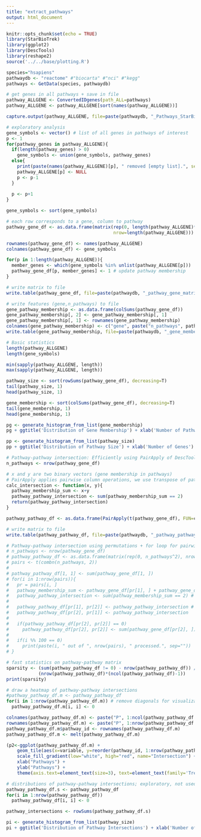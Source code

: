 ```yaml
---
title: "extract_pathways"
output: html_document
---
```


```r
knitr::opts_chunk$set(echo = TRUE)
library(StarBioTrek)
library(ggplot2)
library(DescTools)
library(reshape2)
source('../../base/plotting.R')
```

```r
species="hsapiens"
pathwaydb <- "reactome" #"biocarta" #"nci" #"kegg" 
pathways <- GetData(species, pathwaydb)

# get genes in all pathways + save in file
pathway_ALLGENE <- ConvertedIDgenes(path_ALL=pathways)
pathway_ALLGENE <- pathway_ALLGENE[sort(names(pathway_ALLGENE))]
```

```r
capture.output(pathway_ALLGENE, file=paste(pathwaydb, "_Pathways_StarBioTrek_", Sys.Date(), ".txt", sep=""))
```

```r
# exploratory analysis
gene_symbols <- vector() # list of all genes in pathways of interest
p <- 1
for(pathway_genes in pathway_ALLGENE){
  if(length(pathway_genes) > 0)
    gene_symbols <- union(gene_symbols, pathway_genes)
  else{
    print(paste(names(pathway_ALLGENE)[p], " removed [empty list].", sep=""))
    pathway_ALLGENE[p] <- NULL
    p <- p-1
  }
    
  p <- p+1
}

gene_symbols <- sort(gene_symbols)
```

```r
# each row corresponds to a gene, column to pathway
pathway_gene_df <- as.data.frame(matrix(rep(0, length(pathway_ALLGENE)*length(gene_symbols)), 
                                        nrow=length(pathway_ALLGENE)))

rownames(pathway_gene_df) <- names(pathway_ALLGENE)
colnames(pathway_gene_df) <- gene_symbols

for(p in 1:length(pathway_ALLGENE)){
  member_genes <- which(gene_symbols %in% unlist(pathway_ALLGENE[p]))
  pathway_gene_df[p, member_genes] <- 1 # update pathway membership
}

# write matrix to file
write.table(pathway_gene_df, file=paste(pathwaydb, "_pathway_gene_matrix_", Sys.Date(), ".txt", sep=""), row.names=T, col.names=T, quote=F)

# write features (gene,n_pathways) to file
gene_pathway_membership <- as.data.frame(colSums(pathway_gene_df))
gene_pathway_membership[, 2] <- gene_pathway_membership[, 1]
gene_pathway_membership[, 1] <- rownames(gene_pathway_membership)
colnames(gene_pathway_membership) <- c("gene", paste("n_pathways", pathwaydb, sep="_"))
write.table(gene_pathway_membership, file=paste(pathwaydb, "_gene_membership", ".txt", sep=""), row.names=F, col.names=T, quote=F, sep=",")
```

```r
# Basic statistics
length(pathway_ALLGENE)
length(gene_symbols)

min(sapply(pathway_ALLGENE, length))
max(sapply(pathway_ALLGENE, length))

pathway_size <- sort(rowSums(pathway_gene_df), decreasing=T)
tail(pathway_size, 1)
head(pathway_size, 1)

gene_membership <- sort(colSums(pathway_gene_df), decreasing=T)
tail(gene_membership, 1)
head(gene_membership, 1)
```

```r
pg <- generate_histogram_from_list(gene_membership)
pg + ggtitle('Distribution of Gene Membership') + xlab('Number of Pathways') + ylab('Frequency')

pp <- generate_histogram_from_list(pathway_size) 
pp + ggtitle('Distribution of Pathway Size') + xlab('Number of Genes') + ylab('Frequency') # + xlim(0, 100) # enforce x-axis range
```

```r
# Pathway-pathway intersection: Efficiently using PairApply of DescTools
n_pathways <- nrow(pathway_gene_df)

# x and y are two binary vectors (gene membership in pathways)
# PairApply applies pairwise column operations, we use transpose of pathway_gene_df
calc_intersection <- function(x, y){
  pathway_membership_sum <- x+y
  pathway_pathway_intersection <- sum(pathway_membership_sum == 2)
  return(pathway_pathway_intersection)
}

pathway_pathway_df <- as.data.frame(PairApply(t(pathway_gene_df), FUN=calc_intersection))

# write matrix to file
write.table(pathway_pathway_df, file=paste(pathwaydb, "_pathway_pathway_matrix_", Sys.Date(), ".txt", sep=""), row.names=T, col.names=T, quote=F)
```

```r
# Pathway-pathway intersection using permutations + for loop for pairwise comparisons; considerably less efficient than the one above 
# n_pathways <- nrow(pathway_gene_df)
# pathway_pathway_df <- as.data.frame(matrix(rep(0, n_pathways^2), nrow=n_pathways))
# pairs <- t(combn(n_pathways, 2))
# 
# pathway_pathway_df[1, 1] <- sum(pathway_gene_df[1, ])
# for(i in 1:nrow(pairs)){
#   pr = pairs[i, ]
#   pathway_membership_sum <- pathway_gene_df[pr[1], ] + pathway_gene_df[pr[2], ] # element wise sum of binary vectors
#   pathway_pathway_intersection <- sum(pathway_membership_sum == 2) # counting number of intersections (~AND operation)
# 
#   pathway_pathway_df[pr[1], pr[2]] <- pathway_pathway_intersection # update intersection values
#   pathway_pathway_df[pr[2], pr[1]] <- pathway_pathway_intersection
#   
#   if(pathway_pathway_df[pr[2], pr[2]] == 0)
#     pathway_pathway_df[pr[2], pr[2]] <- sum(pathway_gene_df[pr[2], ]) # update diagonal (reflexive) values
#   
#   if(i %% 100 == 0)
#     print(paste(i, " out of ", nrow(pairs), " processed.", sep=""))
# }
```

```r
# fast statistics on pathway-pathway matrix
sparsity <- (sum(pathway_pathway_df != 0) - nrow(pathway_pathway_df)) / 
            (nrow(pathway_pathway_df)*(ncol(pathway_pathway_df)-1))
print(sparsity)
```

```r
# draw a heatmap of pathway-pathway intersections
#pathway_pathway_df.m <- pathway_pathway_df
for(i in 1:nrow(pathway_pathway_df.m)) # remove diagonals for visualization purposes (to remove high outlying values in diagonal)
  pathway_pathway_df.m[i, i] <- 0

colnames(pathway_pathway_df.m) <- paste("P", 1:ncol(pathway_pathway_df.m), sep="")
rownames(pathway_pathway_df.m) <- paste("P", 1:nrow(pathway_pathway_df.m), sep="")
pathway_pathway_df.m$pathway_id <- rownames(pathway_pathway_df.m)
pathway_pathway_df.m <- melt(pathway_pathway_df.m)

(p2<-ggplot(pathway_pathway_df.m) + 
    geom_tile(aes(x=variable, y=reorder(pathway_id, 1:nrow(pathway_pathway_df.m), order=T), fill=value), color="white") + 
    scale_fill_gradient(low="white", high="red", name="Intersection") + 
    xlab("Pathways") +
    ylab("Pathways") +
    theme(axis.text=element_text(size=3), text=element_text(family='Trebuchet MS', face='bold')))
```

```r
# distributions of pathway-pathway intersections; exploratory, not used in figure updates
pathway_pathway_df.s <- pathway_pathway_df
for(i in 1:nrow(pathway_pathway_df))
  pathway_pathway_df[i, i] <- 0

pathway_intersections <- rowSums(pathway_pathway_df.s)

pi <- generate_histogram_from_list(pathway_size) 
pi + ggtitle('Distribution of Pathway Intersections') + xlab('Number of Intersections') + ylab('Number of Pathways')
```